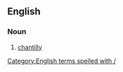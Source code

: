 ==English==

===Noun===
{{en-noun|?}}

# {{context|US|lang=en}} [[chantilly]]
[[Category:English terms spelled with /]]